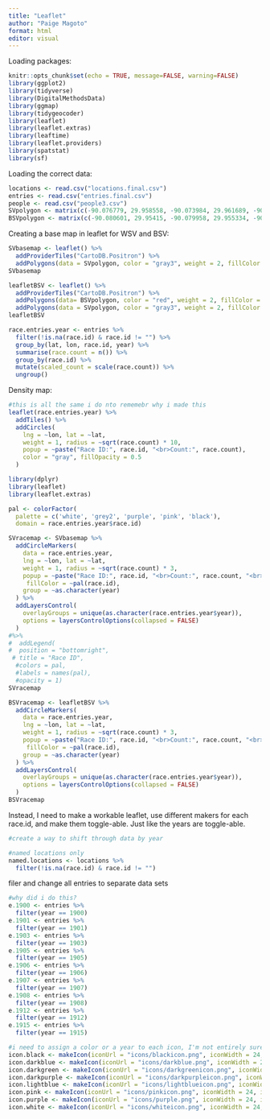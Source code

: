 ```yaml
---
title: "Leaflet"
author: "Paige Magoto"
format: html
editor: visual
---
```


Loading packages:

```r
knitr::opts_chunk$set(echo = TRUE, message=FALSE, warning=FALSE)
library(ggplot2) 
library(tidyverse)
library(DigitalMethodsData)
library(ggmap)
library(tidygeocoder)
library(leaflet)
library(leaflet.extras)
library(leaftime)
library(leaflet.providers)
library(spatstat)
library(sf)
```

Loading the correct data:

```r
locations <- read.csv("locations.final.csv")
entries <- read.csv("entries.final.csv")
people <- read.csv("people3.csv")
SVpolygon <- matrix(c(-90.076779, 29.958558, -90.073984, 29.961689, -90.070555, 29.959363, -90.073466, 29.956301, -90.076779, 29.958558), ncol = 2, byrow = TRUE)
BSVpolygon <- matrix(c(-90.080601, 29.95415, -90.079958, 29.955334, -90.077019, 29.954153, -90.077834, 29.952984, -90.080601, 29.954152), ncol = 2, byrow = TRUE)
```

Creating a base map in leaflet for WSV and BSV:

```r
SVbasemap <- leaflet() %>% 
  addProviderTiles("CartoDB.Positron") %>%
  addPolygons(data = SVpolygon, color = "gray3", weight = 2, fillColor = "gray3", fillOpacity = 0.2)
SVbasemap
```

```r
leafletBSV <- leaflet() %>% 
  addProviderTiles("CartoDB.Positron") %>% 
  addPolygons(data= BSVpolygon, color = "red", weight = 2, fillColor = "red", fillOpacity = 0.2) %>% 
  addPolygons(data = SVpolygon, color = "gray3", weight = 2, fillColor = "gray3", fillOpacity = 0.2)
leafletBSV
```

```r
race.entries.year <- entries %>% 
  filter(!is.na(race.id) & race.id != "") %>%
  group_by(lat, lon, race.id, year) %>% 
  summarise(race.count = n()) %>% 
  group_by(race.id) %>% 
  mutate(scaled_count = scale(race.count)) %>% 
  ungroup()
```

Density map:

```r
#this is all the same i do nto rememebr why i made this 
leaflet(race.entries.year) %>%
  addTiles() %>%
  addCircles(
    lng = ~lon, lat = ~lat,
    weight = 1, radius = ~sqrt(race.count) * 10,
    popup = ~paste("Race ID:", race.id, "<br>Count:", race.count),
    color = "gray", fillOpacity = 0.5
  ) 
```

```r
library(dplyr)
library(leaflet)
library(leaflet.extras)

pal <- colorFactor(
  palette = c('white', 'grey2', 'purple', 'pink', 'black'),
  domain = race.entries.year$race.id)

SVracemap <- SVbasemap %>% 
  addCircleMarkers(
    data = race.entries.year,
    lng = ~lon, lat = ~lat,
    weight = 1, radius = ~sqrt(race.count) * 3,
    popup = ~paste("Race ID:", race.id, "<br>Count:", race.count, "<br>Year:", year),
     fillColor = ~pal(race.id), 
    group = ~as.character(year)
  ) %>% 
  addLayersControl(
    overlayGroups = unique(as.character(race.entries.year$year)),
    options = layersControlOptions(collapsed = FALSE)
  )
#%>%
#  addLegend(
#  position = "bottomright",
 # title = "Race ID",
  #colors = pal,
  #labels = names(pal),
  #opacity = 1)
SVracemap
```

```r
BSVracemap <- leafletBSV %>% 
  addCircleMarkers(
    data = race.entries.year,
    lng = ~lon, lat = ~lat,
    weight = 1, radius = ~sqrt(race.count) * 3,
    popup = ~paste("Race ID:", race.id, "<br>Count:", race.count, "<br>Year:", year),
     fillColor = ~pal(race.id), 
    group = ~as.character(year)
  ) %>% 
  addLayersControl(
    overlayGroups = unique(as.character(race.entries.year$year)),
    options = layersControlOptions(collapsed = FALSE)
  )
BSVracemap
```

Instead, I need to make a workable leaflet, use different makers for each race.id, and make them toggle-able. Just like the years are toggle-able.

```r

#create a way to shift through data by year

```

```r
#named locations only
named.locations <- locations %>% 
  filter(!is.na(race.id) & race.id != "")
```

filer and change all entries to separate data sets

```r
#why did i do this?
e.1900 <- entries %>% 
  filter(year == 1900)
e.1901 <- entries %>% 
  filter(year == 1901)
e.1903 <- entries %>% 
  filter(year == 1903)
e.1905 <- entries %>% 
  filter(year == 1905)
e.1906 <- entries %>% 
  filter(year == 1906)
e.1907 <- entries %>% 
  filter(year == 1907)
e.1908 <- entries %>% 
  filter(year == 1908)
e.1912 <- entries %>% 
  filter(year == 1912)
e.1915 <- entries %>% 
  filter(year == 1915)
```

```r
#i need to assign a color or a year to each icon, I'm not entirely sure how im going to do this
icon.black <- makeIcon(iconUrl = "icons/blackicon.png", iconWidth = 24, iconHeight = 24)
icon.darkblue <- makeIcon(iconUrl = "icons/darkblue.png", iconWidth = 24, iconHeight = 24)
icon.darkgreen <- makeIcon(iconUrl = "icons/darkgreenicon.png", iconWidth = 24, iconHeight = 24)
icon.darkpurple <- makeIcon(iconUrl = "icons/darkpurpleicon.png", iconWidth = 24, iconHeight = 24)
icon.lightblue <- makeIcon(iconUrl = "icons/lightblueicon.png", iconWidth = 24, iconHeight = 24)
icon.pink <- makeIcon(iconUrl = "icons/pinkicon.png", iconWidth = 24, iconHeight = 24)
icon.purple <- makeIcon(iconUrl = "icons/purple.png", iconWidth = 24, iconHeight = 24)
icon.white <- makeIcon(iconUrl = "icons/whiteicon.png", iconWidth = 24, iconHeight = 24)
```
